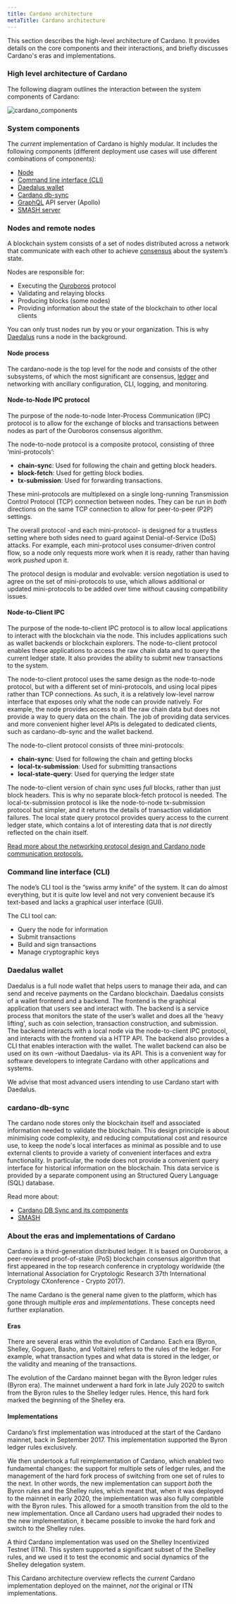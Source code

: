 ```yaml
---
title: Cardano architecture
metaTitle: Cardano architecture
---
```


This section describes the high-level architecture of Cardano. It provides
details on the core components and their interactions, and briefly discusses
Cardano's eras and implementations.

### High level architecture of Cardano

The following diagram outlines the interaction between the system components of
Cardano:

![cardano_components](https://ucarecdn.com/3756645a-a4a2-4d2f-846a-e454bf7cba60/)

### System components

The _current_ implementation of Cardano is highly modular. It includes the
following components (different deployment use cases will use different
combinations of components):

- [Node](https://github.com/input-output-hk/cardano-node)
- [Command line interface (CLI)](https://github.com/input-output-hk/cardano-node/blob/master/doc/reference/cardano-node-cli-reference.md)
- [Daedalus wallet](https://github.com/input-output-hk/cardano-wallet)
- [Cardano db-sync](https://github.com/input-output-hk/cardano-db-sync)
- [GraphQL](https://github.com/input-output-hk/cardano-graphql) API server
  (Apollo)
- [SMASH server](https://github.com/input-output-hk/smash)

### Nodes and remote nodes

A blockchain system consists of a set of nodes distributed across a network that
communicate with each other to achieve [consensus](https://docs.cardano.org/learn/consensus-explained) about the system’s state.

Nodes are responsible for:

- Executing the
  [Ouroboros](https://github.com/input-output-hk/ouroboros-network/#ouroboros-network)
  protocol
- Validating and relaying blocks
- Producing blocks (some nodes)
- Providing information about the state of the blockchain to other local clients

You can only trust nodes run by you or your organization. This is why [Daedalus](https://docs.cardano.org/cardano-components/daedalus-wallet)
runs a node in the background.

#### Node process

The cardano-node is the top level for the node and consists of the other
subsystems, of which the most significant are consensus,
[ledger](https://github.com/input-output-hk/cardano-ledger-specs#cardano-ledger)
and networking with ancillary configuration, CLI, logging, and monitoring.

#### Node-to-Node IPC protocol

The purpose of the node-to-node Inter-Process Communication (IPC) protocol is to
allow for the exchange of blocks and transactions between nodes as part of the
Ouroboros consensus algorithm.

The node-to-node protocol is a composite protocol, consisting of three
‘mini-protocols’:

- **chain-sync**: Used for following the chain and getting block headers.
- **block-fetch**: Used for getting block bodies.
- **tx-submission**: Used for forwarding transactions.

These mini-protocols are multiplexed on a single long-running Transmission
Control Protocol (TCP) connection between nodes. They can be run in _both_
directions on the same TCP connection to allow for peer-to-peer (P2P) settings.

The overall protocol -and each mini-protocol- is designed for a trustless
setting where both sides need to guard against Denial-of-Service (DoS) attacks.
For example, each mini-protocol uses consumer-driven control flow, so a node
only requests more work when it is ready, rather than having work _pushed_ upon
it.

The protocol design is modular and evolvable: version negotiation is used to
agree on the set of mini-protocols to use, which allows additional or updated
mini-protocols to be added over time without causing compatibility issues.

#### Node-to-Client IPC

The purpose of the node-to-client IPC protocol is to allow local applications to
interact with the blockchain via the node. This includes applications such as
wallet backends or blockchain explorers. The node-to-client protocol enables
these applications to access the raw chain data and to query the current ledger
state. It also provides the ability to submit new transactions to the system.

The node-to-client protocol uses the same design as the node-to-node protocol,
but with a different set of mini-protocols, and using local pipes rather than
TCP connections. As such, it is a relatively low-level narrow interface that
exposes only what the node can provide natively. For example, the node provides
access to all the raw chain data but does not provide a way to query data on the
chain. The job of providing data services and more convenient higher level APIs
is delegated to dedicated clients, such as cardano-db-sync and the wallet
backend.

The node-to-client protocol consists of three mini-protocols:

- **chain-sync**: Used for following the chain and getting blocks
- **local-tx-submission**: Used for submitting transactions
- **local-state-query**: Used for querying the ledger state

The node-to-client version of chain sync uses _full_ blocks, rather than just
block headers. This is why no separate block-fetch protocol is needed. The
local-tx-submission protocol is like the node-to-node tx-submission protocol but
simpler, and it returns the details of transaction validation failures. The
local state query protocol provides query access to the current ledger state,
which contains a lot of interesting data that is _not_ directly reflected on the
chain itself.

[Read more about the networking protocol design and Cardano node communication protocols.](/explore-cardano/cardano-network/networking-protocol) 

### Command line interface (CLI)

The node’s CLI tool is the “swiss army knife” of the system. It can do almost
everything, but it is quite low level and not very convenient because it’s
text-based and lacks a graphical user interface (GUI).

The CLI tool can:

- Query the node for information
- Submit transactions
- Build and sign transactions
- Manage cryptographic keys

### Daedalus wallet

Daedalus is a full node wallet that helps users to manage their ada, and can
send and receive payments on the Cardano blockchain. Daedalus consists of a
wallet frontend and a backend. The frontend is the graphical application that
users see and interact with. The backend is a service process that monitors the
state of the user’s wallet and does all the 'heavy lifting', such as coin
selection, transaction construction, and submission. The backend interacts with
a local node via the node-to-client IPC protocol, and interacts with the
frontend via a HTTP API. The backend also provides a CLI that enables
interaction with the wallet. The wallet backend can also be used on its own
-without Daedalus- via its API. This is a convenient way for software developers
to integrate Cardano with other applications and systems.

We advise that most advanced users intending to use Cardano start with Daedalus.

### cardano-db-sync

The cardano node stores only the blockchain itself and associated information
needed to validate the blockchain. This design principle is about minimising
code complexity, and reducing computational cost and resource use, to keep the
node's local interfaces as minimal as possible and to use external clients to
provide a variety of convenient interfaces and extra functionality. In
particular, the node does not provide a convenient query interface for
historical information on the blockchain. This data service is provided by a
separate component using an Structured Query Language (SQL) database.

Read more about:

+ [Cardano DB Sync and its components](https://docs.cardano.org/cardano-components/cardano-db-sync)
+ [SMASH](https://docs.cardano.org/cardano-components/smash)
   
### About the eras and implementations of Cardano

Cardano is a third-generation distributed ledger. It is based on Ouroboros, a
peer-reviewed proof-of-stake (PoS) blockchain consensus algorithm that first
appeared in the top research conference in cryptology worldwide (the
International Association for Cryptologic Research 37th International Cryptology
CXonference - Crypto 2017).

The name Cardano is the general name given to the platform, which has gone
through multiple _eras_ and _implementations_. These concepts need further
explanation.

#### Eras

There are several eras within the evolution of Cardano. Each era (Byron,
Shelley, Goguen, Basho, and Voltaire) refers to the rules of the ledger. For
example, what transaction types and what data is stored in the ledger, or the
validity and meaning of the transactions.

The evolution of the Cardano mainnet began with the Byron ledger rules (Byron
era). The mainnet underwent a hard fork in late July 2020 to switch from the
Byron rules to the Shelley ledger rules. Hence, this hard fork marked the
beginning of the Shelley era.

#### Implementations

Cardano’s first implementation was introduced at the start of the Cardano
mainnet, back in September 2017. This implementation supported the Byron ledger
rules exclusively.

We then undertook a full reimplementation of Cardano, which enabled two
fundamental changes: the support for multiple sets of ledger rules, and the
management of the hard fork process of switching from one set of rules to the
next. In other words, the new implementation can support _both_ the Byron rules
and the Shelley rules, which meant that, when it was deployed to the mainnet in
early 2020, the implementation was also fully compatible with the Byron rules.
This allowed for a smooth transition from the old to the new implementation.
Once all Cardano users had upgraded their nodes to the new implementation, it
became possible to invoke the hard fork and switch to the Shelley rules.

A third Cardano implementation was used on the Shelley Incentivized Testnet
(ITN). This system supported a significant subset of the Shelley rules, and we
used it to test the economic and social dynamics of the Shelley delegation
system.

This Cardano architecture overview reflects the _current_ Cardano implementation
deployed on the mainnet, _not_ the original or ITN implementations.
